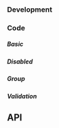 
### Development

### Code

##### Basic

<RadioPlayground />

##### Disabled

<RadioDisabledPlayground />

##### Group

<RadioGroupPlayground />

##### Validation

<RadioValidationPlayground />

## API

<PropsApi />
